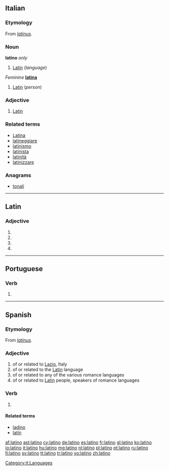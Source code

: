 {{also|Latino|latino-}}
==Italian==

===Etymology===
From {{etyl|la|it}} ''[[latinus]]''.

===Noun===
'''latino''' {{m|s}} ''only''

# [[Latin]] (''language'')

{{it-noun|latin|m|o|i}} ''Feminine'' '''[[latina]]'''

# [[Latin]] (''person'')

===Adjective===
{{it-adj|latin}}

# [[Latin]]

===Related terms===
* [[Latina]]
* [[latineggiare]]
* [[latinismo]]
* [[latinista]]
* [[latinità]]
* [[latinizzare]]

===Anagrams===
* [[tonali#Italian|tonali]]

[[Category:it:Languages]]

----

==Latin==

===Adjective===
{{la-adj-form|latīnō}}

# {{inflection of|latinus|latīnus|dat|m|s|lang=la}}
# {{inflection of|latinus|latīnus|dat|n|s|lang=la}}
# {{inflection of|latinus|latīnus|abl|m|s|lang=la}}
# {{inflection of|latinus|latīnus|abl|n|p|lang=la}}

----

==Portuguese==

===Verb===
{{pt-verb form}}

# {{pt-verb form of|[[latinar]]|ar|indicative|present|singular|first}}

----

==Spanish==

===Etymology===
From {{etyl|la|es}} ''[[latinus]]''.

===Adjective===
{{es-adj|feminine=latina}}

# of or related to [[Lazio]], Italy
# of or related to the [[Latin]] language
# of or related to any of the various romance languages
# of or related to [[Latin]] people, speakers of romance languages

===Verb===
{{es-verb-form|latinar}}

# {{es-verb form of|ending=ar|mood=indicative|tense=present|pers=1|number=singular|[[latinar]]}}

====Related terms====
* [[ladino]]
* [[latín]]

[[af:latino]]
[[ast:latino]]
[[cy:latino]]
[[de:latino]]
[[es:latino]]
[[fr:latino]]
[[gl:latino]]
[[ko:latino]]
[[io:latino]]
[[it:latino]]
[[hu:latino]]
[[mg:latino]]
[[nl:latino]]
[[pl:latino]]
[[pt:latino]]
[[ru:latino]]
[[fi:latino]]
[[sv:latino]]
[[tt:latino]]
[[tr:latino]]
[[vo:latino]]
[[zh:latino]]
